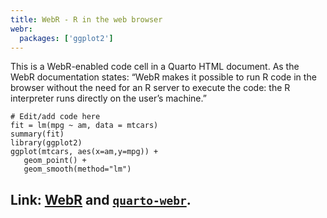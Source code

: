 ```yaml
---
title: WebR - R in the web browser
webr:
  packages: ['ggplot2']
---
```


This is a WebR-enabled code cell in a Quarto HTML document. As the WebR documentation states: "WebR makes it possible to run R code in the browser without the need for an R server to execute the code: the R interpreter runs directly on the user’s machine."

```webr-r
# Edit/add code here
fit = lm(mpg ~ am, data = mtcars)
summary(fit)
library(ggplot2)
ggplot(mtcars, aes(x=am,y=mpg)) + 
   geom_point() + 
   geom_smooth(method="lm")
```

Link: [WebR](https://docs.r-wasm.org/webr/latest/) and [`quarto-webr`](http://quarto-webr.thecoatlessprofessor.com/).
---
